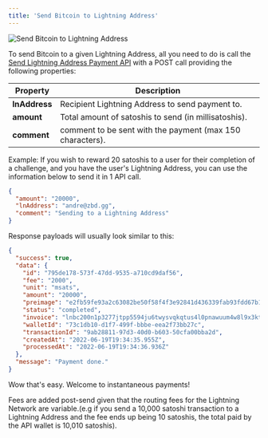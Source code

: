 ```yaml
---
title: 'Send Bitcoin to Lightning Address'
---
```


<Frame type="glass" caption="Send Bitcoin to Lightning Address">
  <img src="/img/ivx4xNU.png" alt="Send Bitcoin to Lightning Address" />
</Frame>
<br />

To send Bitcoin to a given Lightning Address, all you need to do is call the [Send Lightning Address Payment API](/api-reference/lightning-address/send) with a POST call providing the following properties:

| Property | Description |
| --- | --- |
| **lnAddress** | Recipient Lightning Address to send payment to. |
| **amount** | Total amount of satoshis to send (in millisatoshis). |
| **comment** | comment to be sent with the payment (max 150 characters). |

Example: If you wish to reward 20 satoshis to a user for their completion of a challenge, and you have the user's Lightning Address, you can use the information below to send it in 1 API call.

```json
{
  "amount": "20000",
  "lnAddress": "andre@zbd.gg",
  "comment": "Sending to a Lightning Address"
}
```

Response payloads will usually look similar to this:

```json
{
  "success": true,
  "data": {
    "id": "795de178-573f-47dd-9535-a710cd9daf56",
    "fee": "2000",
    "unit": "msats",
    "amount": "20000",
    "preimage": "e2fb59fe93a2c63082be50f58f4f3e92841d436339fab93fdd67b1280650cf47",
    "status": "completed",
    "invoice": "lnbc200n1p3277jtpp5594ju6twysvqkqtus4l0pnawuum4w8l9x3ktz234pp93nfsdc5fshp574njlu3jdr3y2k3g4g9xcp323kgwh7n4v7n4yraakvwh7xmeyugqcqzpgxqyz5vqsp55ju2g2j06u8ua59kj80wqrpgsnkjclzdv28d0msgah90fcx9t9ds9qyyssqphhva4akne5hr0f6t3gmmdpllu00zxgvu70s0kp5g8wmg5vv26qygsearsyrcm4xjecttazfy3ul9lmcvas9ha24n9jtpc3ca9g2mqsppxzvdl",
    "walletId": "73c1db10-d1f7-499f-bbbe-eea2f73bb27c",
    "transactionId": "9ab28811-97d3-40d0-b603-50cfa00bba2d",
    "createdAt": "2022-06-19T19:34:35.955Z",
    "processedAt": "2022-06-19T19:34:36.936Z"
  },
  "message": "Payment done."
}
```

Wow that's easy. Welcome to instantaneous payments!

<Info>Fees are added post-send given that the routing fees for the Lightning Network are variable.(e.g if you send a 10,000 satoshi transaction to a Lightning Address and the fee ends up being 10 satoshis, the total paid by the API wallet is 10,010 satoshis).</Info>